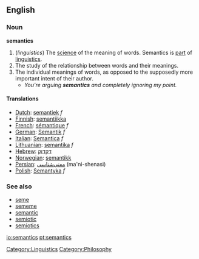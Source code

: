 ==English==

===Noun===
'''semantics'''  <!--plural only, right? Yes-Wonderfool-->
# (''linguistics'') The [[science]] of the meaning of words. Semantics is [[part]] of [[linguistics]].
# The study of the relationship between words and their meanings.
# The individual meanings of words, as opposed to the supposedly more important intent of their author.
#* ''You're arguing '''semantics''' and completely ignoring my point.''

====Translations====
*[[Dutch]]: [[semantiek]] ''f''
*[[Finnish]]: [[semantiikka]]
*[[French]]: [[sémantique]] ''f''
*[[German]]: [[Semantik]] ''f''
*[[Italian]]: [[Semantica]] ''f''
*[[Lithuanian]]: [[semantika]] ''f''
*[[Hebrew]]: [[דקדוק]]
*[[Norwegian]]: [[semantikk]]
*[[Persian]]: [[معنی‌شناسی]] (ma'ni-shenasi)
*[[Polish]]: [[Semantyka]] ''f''

===See also===
{{wikipedia}}
*[[seme]]
*[[sememe]]
*[[semantic]]
*[[semiotic]]
*[[semiotics]]

[[Category:Linguistics]]
[[Category:Philosophy]]

[[io:semantics]]
[[pt:semantics]]